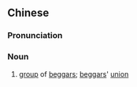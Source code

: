 {{also|丐帮}}
==Chinese==
{{zh-forms|s=丐帮}}

===Pronunciation===
{{zh-pron
|m=gàibāng
|c=koi3 bong1
|cat=n
}}

===Noun===
{{zh-noun}}

# [[group]] of [[beggar]]s; [[beggar]]s' [[union]]